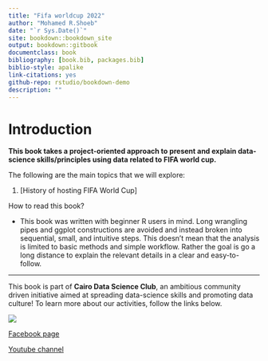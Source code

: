 ```yaml
---
title: "Fifa worldcup 2022"
author: "Mohamed R.Shoeb"
date: "`r Sys.Date()`"
site: bookdown::bookdown_site
output: bookdown::gitbook
documentclass: book
bibliography: [book.bib, packages.bib]
biblio-style: apalike
link-citations: yes
github-repo: rstudio/bookdown-demo
description: ""
---
```


# Introduction {.unnumbered}

**This book takes a project-oriented approach to present and explain data-science skills/principles using data related to FIFA world cup.**

The following are the main topics that we will explore:

1.  [History of hosting FIFA World Cup]

How to read this book?

-   This book was written with beginner R users in mind. Long wrangling pipes and ggplot constructions are avoided and instead broken into sequential, small, and intuitive steps. This doesn't mean that the analysis is limited to basic methods and simple workflow. Rather the goal is go a long distance to explain the relevant details in a clear and easy-to-follow.

------------------------------------------------------------------------

This book is part of **Cairo Data Science Club**, an ambitious community driven initiative aimed at spreading data-science skills and promoting data culture! To learn more about our activities, follow the links below.

![](design-f6b879de-c009-4457-9c57-7f2087765e99.png)

[Facebook page](https://www.facebook.com/profile.php?id=100087328541146)

[Youtube channel](https://www.youtube.com/@cairodatascienceclub2350/videos)

